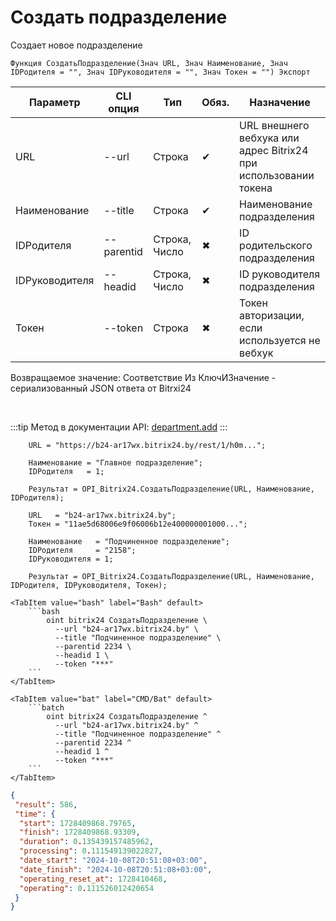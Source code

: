 ﻿---
sidebar_position: 1
description: Создать подразделение и другие функции для работы с Bitrix24 в Открытом пакете интеграций - бесплатной open-source библиотеке интеграций для 1С:Предприятие 8, OneScript и CLI
keywords: [1C, 1С, 1С:Предприятие, 1С:Предприятие 8.3, API, Интеграция, Сервисы, Обмен, OneScript, CLI, Bitrix24]
---


# Создать подразделение
 Создает новое подразделение



`Функция СоздатьПодразделение(Знач URL, Знач Наименование, Знач IDРодителя = "", Знач IDРуководителя = "", Знач Токен = "") Экспорт`

  | Параметр | CLI опция | Тип | Обяз. | Назначение |
  |-|-|-|-|-|
  | URL | --url | Строка | &#x2714; | URL внешнего вебхука или адрес Bitrix24 при использовании токена |
  | Наименование | --title | Строка | &#x2714; | Наименование подразделения |
  | IDРодителя | --parentid | Строка, Число | &#x2716; | ID родительского подразделения |
  | IDРуководителя | --headid | Строка, Число | &#x2716; | ID руководителя подразделения |
  | Токен | --token | Строка | &#x2716; | Токен авторизации, если используется не вебхук |

  
  Возвращаемое значение:   Соответствие Из КлючИЗначение - сериализованный JSON ответа от Bitrxi24

<br/>

:::tip
Метод в документации API: [department.add](https://dev.1c-bitrix.ru/rest_help/departments/department_add.php)
:::
<br/>



```bsl title="Пример использования для 1С:Предприятие/OneScript"
    URL = "https://b24-ar17wx.bitrix24.by/rest/1/h0m...";

    Наименование = "Главное подразделение";
    IDРодителя   = 1;

    Результат = OPI_Bitrix24.СоздатьПодразделение(URL, Наименование, IDРодителя);

    URL   = "b24-ar17wx.bitrix24.by";
    Токен = "11ae5d68006e9f06006b12e400000001000...";

    Наименование   = "Подчиненное подразделение";
    IDРодителя     = "2158";
    IDРуководителя = 1;

    Результат = OPI_Bitrix24.СоздатьПодразделение(URL, Наименование, IDРодителя, IDРуководителя, Токен);
```
    

 <Tabs>
  
    <TabItem value="bash" label="Bash" default>
        ```bash
            oint bitrix24 СоздатьПодразделение \
              --url "b24-ar17wx.bitrix24.by" \
              --title "Подчиненное подразделение" \
              --parentid 2234 \
              --headid 1 \
              --token "***"
        ```
    </TabItem>
  
    <TabItem value="bat" label="CMD/Bat" default>
        ```batch
            oint bitrix24 СоздатьПодразделение ^
              --url "b24-ar17wx.bitrix24.by" ^
              --title "Подчиненное подразделение" ^
              --parentid 2234 ^
              --headid 1 ^
              --token "***"
        ```
    </TabItem>
</Tabs>


```json title="Результат"
{
 "result": 586,
 "time": {
  "start": 1728409868.79765,
  "finish": 1728409868.93309,
  "duration": 0.135439157485962,
  "processing": 0.111549139022827,
  "date_start": "2024-10-08T20:51:08+03:00",
  "date_finish": "2024-10-08T20:51:08+03:00",
  "operating_reset_at": 1728410468,
  "operating": 0.111526012420654
 }
}
```
